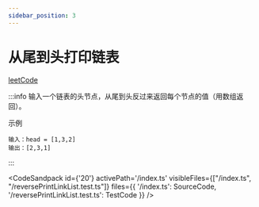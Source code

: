 ```yaml
---
sidebar_position: 3
---
```



# 从尾到头打印链表


[leetCode](https://leetcode.cn/problems/cong-wei-dao-tou-da-yin-lian-biao-lcof/)


:::info
输入一个链表的头节点，从尾到头反过来返回每个节点的值（用数组返回）。

示例
```
输入：head = [1,3,2]
输出：[2,3,1]
```
:::


<CodeSandpack
  id={'20'}
  activePath='/index.ts'
  visibleFiles={["/index.ts", "/reversePrintLinkList.test.ts"]}
  files={{
    '/index.ts': SourceCode,
    '/reversePrintLinkList.test.ts': TestCode
  }}
/>

